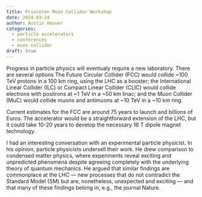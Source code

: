 ```yaml
---
title: Princeton Muon Collider Workshop
date: 2024-03-24
author: Austin Hoover
categories:
  - particle accelerators
  - conferences
  - muon collider
draft: true
---
```


Progress in particle physics will eventualy require a new laboratory. There are several options The Future Circular Collider (FCC) would collide ~100 TeV protons in a 100 km ring, using the LHC as a booster; the International Linear Collider (ILC) or Compact Linear Collider (CLIC) would collide electrons with positrons at ~1 TeV in a ~50 km linac; and the Muon Collider (MuC) would collide muons and antimuons at ~10 TeV in a ~10 km ring. 

Current estimates for the FCC are around 75 years to launch and billions of Euros. The accelerator would be a straightforward extension of the LHC, but it could take 10-20 years to develop the necessary 16 T dipole magnet technology. 

I had an interesting conversation with an experimental particle physicist. In his opinion, particle physicists undersell their work. He drew comparison to condensed matter physics, where experiments reveal exciting and unpredicted phenomena despite agreeing completely with the underlying theory of quantum mechanics. He argued that similar findings are commonplace at the LHC — new processes that do not contradict the Standard Model (SM) but are, nonetheless, unexpected and exciting — and that many of these findings belong in, e.g., the journal Nature. 


